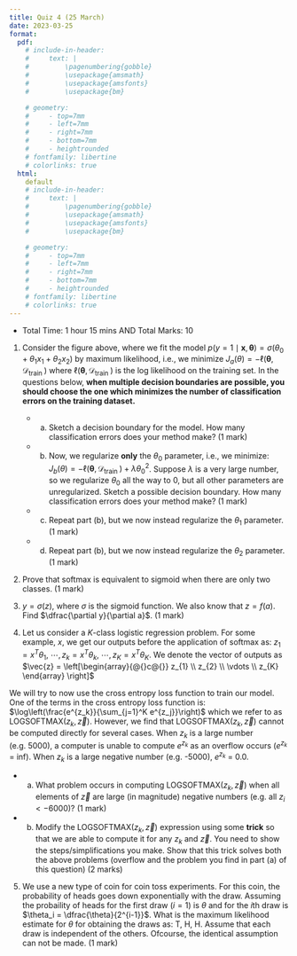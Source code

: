 ```yaml
---
title: Quiz 4 (25 March)
date: 2023-03-25
format:
  pdf:
    # include-in-header: 
    #     text: |
    #         \pagenumbering{gobble}
    #         \usepackage{amsmath}
    #         \usepackage{amsfonts}
    #         \usepackage{bm}

    # geometry:
    #     - top=7mm
    #     - left=7mm
    #     - right=7mm
    #     - bottom=7mm
    #     - heightrounded
    # fontfamily: libertine
    # colorlinks: true
  html:
    default
    # include-in-header: 
    #     text: |
    #         \pagenumbering{gobble}
    #         \usepackage{amsmath}
    #         \usepackage{amsfonts}
    #         \usepackage{bm}

    # geometry:
    #     - top=7mm
    #     - left=7mm
    #     - right=7mm
    #     - bottom=7mm
    #     - heightrounded
    # fontfamily: libertine
    # colorlinks: true
---
```

- Total Time: 1 hour 15 mins AND Total Marks: 10

\includegraphics[width=0.66\textwidth]{db.png}

1. Consider the figure above, where we fit the model $p(y=1 \mid \mathbf{x}, \bm{{\theta}})=\sigma\left(\theta_0+\theta_1 x_1+\theta_2 x_2\right)$ by maximum likelihood, i.e., we minimize $J_a({\theta})=-\ell\left(\bm{{\theta}}, \mathcal{D}_{\text {train }}\right)$
where $\ell\left(\bm{{\theta}}, \mathcal{D}_{\text {train }}\right)$ is the log likelihood on the training set. In the questions below, **when multiple decision boundaries are possible, you should choose the one which minimizes the number of classification errors on the training dataset.**
    - (a) Sketch a decision boundary for the model. How many classification errors does your method make? (1 mark)
    - (b) Now, we regularize **only** the $\theta_0$ parameter, i.e., we minimize: $J_b({\theta})=-\ell\left(\bm{{\theta}}, \mathcal{D}_{\text {train }}\right)+\lambda \theta_0^2$. Suppose $\lambda$ is a very large number, so we regularize $\theta_0$ all the way to 0, but all other parameters are unregularized. Sketch a possible decision boundary. How many classification errors does your method make? (1 mark)
    - (c) Repeat part (b), but we now instead regularize the $\theta_1$ parameter. (1 mark)
    - (d) Repeat part (b), but we now instead regularize the $\theta_2$ parameter. (1 mark)

2. Prove that softmax is equivalent to sigmoid when there are only two classes. (1 mark)

3. $y = \sigma(z)$, where $\sigma$ is the sigmoid function. We also know that $z = f(a)$. Find $\dfrac{\partial y}{\partial a}$.  (1 mark)

4. Let us consider a $K$-class logistic regression problem. For some example, $x$, we get our outputs before the application of softmax as: $z_1=x^T\theta_1$, $\cdots , z_k=x^T\theta_k$, $\cdots ,z_K=x^T\theta_K$. We denote the vector of outputs as 
$\vec{z} = \left[\begin{array}{@{}c@{}}
    z_{1} \\
    z_{2} \\
    \vdots \\
    z_{K} 
    \end{array} \right]$

We will try to now use the cross entropy loss function to train our model. One of the terms in the cross entropy loss function is: $\log\left(\frac{e^{z_k}}{\sum_{j=1}^K e^{z_j}}\right)$ which we refer to as $\mathrm{LOGSOFTMAX}(z_k, \vec{z})$.
However, we find that $\mathrm{LOGSOFTMAX}(z_k, \vec{z})$ cannot be computed directly for several cases. When $z_k$ is a large number (e.g. 5000), a computer is unable to compute $e^{z_k}$ as an overflow occurs ($e^{z_k}$ = inf). When $z_k$ is a large negative number (e.g. -5000), $e^{z_k}$ = 0.0.

- (a) What problem occurs in computing $\mathrm{LOGSOFTMAX}(z_k, \vec{z})$ when all elements of $\vec{z}$ are large (in magnitude) negative numbers (e.g. all $z_i < -6000$)? (1 mark)

- (b) Modify the $\mathrm{LOGSOFTMAX}(z_k, \vec{z})$ expression using some **trick** so that we are able to compute it for any $z_k$ and $\vec{z}$. You need to show the steps/simplifications you make. Show that this trick solves both the above problems (overflow and the problem you find in part (a) of this question) (2 marks)


5. We use a new type of coin for coin toss experiments. For this coin, the probability of heads goes down exponentially with the draw. Assuming the probaility of heads for the first draw ($i=1$) is $\theta$ and for the $i$th draw is $\theta_i = \dfrac{\theta}{2^{i-1}}$. What is the maximum likelihood estimate for $\theta$ for obtaining the draws as: T, H, H. Assume that each draw is independent of the others. Ofcourse, the identical assumption can not be made. (1 mark)